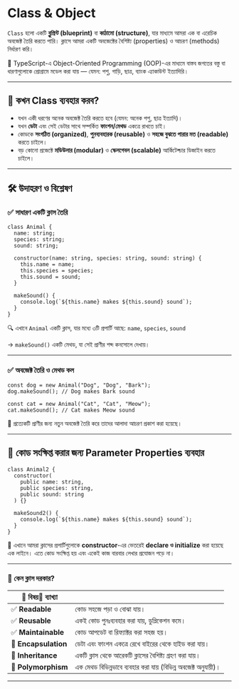 # Class & Object

`Class` হলো একটি **ব্লুপ্রিন্ট (blueprint)** বা **কাঠামো (structure)**, যার মাধ্যমে আমরা এক বা এরেচিক অবজেক্ট তৈরি করতে পারি। ক্লাসে আমরা একটি অবজেক্টের বৈশিষ্ট্য (properties) ও আচরণ (methods) নির্ধারণ করি।

🔀 TypeScript-এ Object-Oriented Programming (OOP)-এর মাধ্যমে বাস্তব জগতের বস্তু বা ধারণাগুলোকে প্রোগ্রামে মডেল করা যায় — যেমন: পশু, গাড়ি, ছাত্র, ব্যাংক এ্যাকাউন্ট ইত্যাদিরি।

---

## 📌 কখন Class ব্যবহার করব?

- যখন একী ধরণের অনেক অবজেক্ট তৈরি করতে হবে (যেমন: অনেক পশু, ছাত্র ইত্যাদি)।
- যখন **ডেটা** এবং সেই ডেটার সাথে সম্পর্কিত **ফাংশন/মেথড** একত্রে রাখতে চাই।
- কোডকে **সংগঠিত (organized)**, **পুন়ব্যবহারক (reusable)** ও **সহজে বুঝতে পারার মত (readable)** করতে চাইলে।
- বড় কোনো প্রজেক্টে **মডিউলার (modular)** ও **স্কেলগেবল (scalable)** আর্কিটেক্চার ডিজাইন করতে চাইলে।

---

## 🛠️ উদাহরণ ও বিশ্লেষণ

### ✅ সাধারণ একটি ক্লাস তৈরি

```tsx
class Animal {
  name: string;
  species: string;
  sound: string;

  constructor(name: string, species: string, sound: string) {
    this.name = name;
    this.species = species;
    this.sound = sound;
  }

  makeSound() {
    console.log(`${this.name} makes ${this.sound} sound`);
  }
}
```

🔍 এখানে `Animal` একটি ক্লাস, যার মধ্যে ৩টি প্রপার্টি আছে: `name`, `species`, `sound`

→ `makeSound()` একটি মেথড, যা সেই প্রাণীর শব্দ কনসোলে দেখায়।

---

### ✅ অবজেক্ট তৈরি ও মেথড কল

```tsx
const dog = new Animal("Dog", "Dog", "Bark");
dog.makeSound(); // Dog makes Bark sound

const cat = new Animal("Cat", "Cat", "Meow");
cat.makeSound(); // Cat makes Meow sound
```

📌 প্রত্যেকটি প্রাণীর জন্য নতুন অবজেক্ট তৈরি করে তাদের আলাদা আচরণ প্রকাশ করা হয়েছে।

---

## 🔁 কোড সংক্ষিপ্ত করার জন্য Parameter Properties ব্যবহার

```tsx
class Animal2 {
  constructor(
    public name: string,
    public species: string,
    public sound: string
  ) {}

  makeSound2() {
    console.log(`${this.name} makes ${this.sound} sound`);
  }
}
```

🔎 এখানে আমরা ক্লাসের প্রপার্টিগুলোকে **constructor**-এর ভেতরেই **declare ও initialize** করা হয়েছে এক লাইনে। এতে কোড সংক্ষিপ্ত হয় এবং একেই কাজ বারবার লেখার প্রযোজন পড়ে না।

---

### 📌 কেন ক্লাস দরকার?


| 🌟 বিষয়📖 ব্যাখ্যা |  |
| --- | --- |
| ✅ **Readable** | কোড সহজে পড়া ও বোঝা যায়। |
| ✅ **Reusable** | একই কোড পুনঃব্যবহার করা যায়, ডুপ্লিকেশন কমে। |
| ✅ **Maintainable** | কোড আপডেট বা রিফ্যাক্টর করা সহজ হয়। |
| 🔐 **Encapsulation** | ডেটা এবং ফাংশন একত্রে রেখে বাইরের থেকে হাইড করা যায়। |
| 🧬 **Inheritance** | একটি ক্লাস থেকে আরেকটি ক্লাসের বৈশিষ্ট্য গ্রহণ করা যায়। |
| 🔁 **Polymorphism** | এক মেথড বিভিন্নভাবে ব্যবহার করা যায় (বিভিন্ন অবজেক্ট অনুযায়ী)। |
---